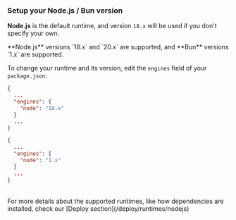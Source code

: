 ### Setup your Node.js / Bun version

**Node.js** is the default runtime, and version `18.x` will be used if you don't
specify your own.

<Info>
  **Node.js** versions `18.x` and `20.x` are supported, and **Bun** versions
  `1.x` are supported.
</Info>

To change your runtime and its version, edit the `engines` field of your
`package.json`:

<CodeGroup>

```json Node.js
{
  ...
  "engines": {
    "node": "18.x"
  }
  ...
}
```

```json Bun
{
  ...
  "engines": {
    "node": "1.x"
  }
  ...
}
```

</CodeGroup>

<br />

<Note>
  For more details about the supported runtimes, like how dependencies are
  installed, check our [Deploy section](/deploy/runtimes/nodejs)
</Note>
